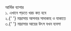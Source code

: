 
<SEO pageTitle="আর্থিক ব্যাপার" />
<Box maxWidth={960} margin="0 auto" padding={{ xs: 3, sm: 4 }}>
  <Text variant="h2" textAlign="center">
    আর্থিক ব্যাপার
  </Text>
  <Divider />
  <Breadcrumb
    links={[
      { url: '/', name: 'নীড়পাতা' },
      { url: '/finance/', name: 'আর্থিক ব্যাপার', isCurrentPage: true },
    ]}
  />
  <Divider mb={3} />
  <div>
    ১. <Link to="/finance/expense-to-study-here/">এখানে পড়তে খরচ কত হবে</Link>
  </div>
  <div>
    ২.{' '}
    <Link to="/finance/your-donation-to-madrassa/">
      মাদ্রাসায় আপনার সাদাকাহ ও যাকাতে
    </Link>
  </div>
  <div>
    ৩.{' '}
    <Link to="/finance/business-of-madrassa/">
      মাদ্রাসার আয়ের উৎস যখন ব্যবসা
    </Link>
  </div>
</Box>
